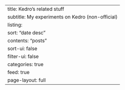 ---
title: Kedro's related stuff
subtitle: My experiments on Kedro (non-official)
listing:
  sort: "date desc"
  contents: "posts"
  sort-ui: false
  filter-ui: false
  categories: true
  feed: true
page-layout: full
---